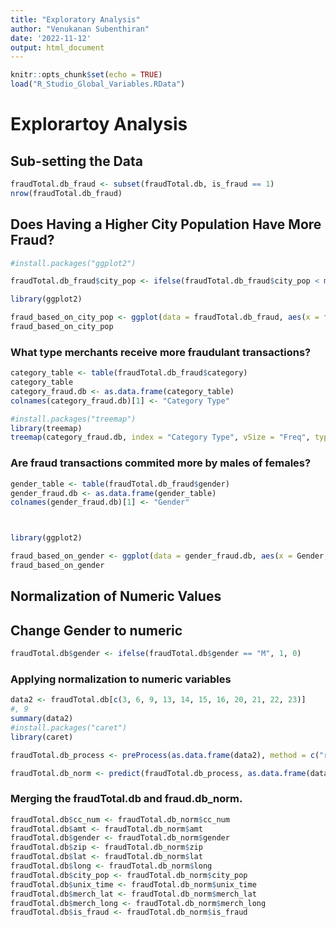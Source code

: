 ```yaml
---
title: "Exploratory Analysis"
author: "Venukanan Subenthiran"
date: '2022-11-12'
output: html_document
---
```


```r
knitr::opts_chunk$set(echo = TRUE)
load("R_Studio_Global_Variables.RData")
```

# Explorartoy Analysis

## Sub-setting the Data

```r

fraudTotal.db_fraud <- subset(fraudTotal.db, is_fraud == 1)
nrow(fraudTotal.db_fraud)

```
## Does Having a Higher City Population Have More Fraud?
```r
#install.packages("ggplot2")

fraudTotal.db_fraud$city_pop <- ifelse(fraudTotal.db_fraud$city_pop < mean(fraudTotal.db_fraud$city_pop), 0, 1)

library(ggplot2)

fraud_based_on_city_pop <- ggplot(data = fraudTotal.db_fraud, aes(x = factor(city_pop), fill = city_pop)) + geom_bar(stat = "count", width = 0.7, alpha = 0.7) + ggtitle("Fraudulent Transactions By City Population") + xlab("City Population Above or Below Average") + ylab("Number of Fraudulent Transactions") + scale_x_discrete(labels = c("Below City Population Average", "Above City Population Average")) + theme(legend.position = "none")
fraud_based_on_city_pop


```

### What type merchants receive more fraudulant transactions?
```r

category_table <- table(fraudTotal.db_fraud$category)
category_table
category_fraud.db <- as.data.frame(category_table)
colnames(category_fraud.db)[1] <- "Category Type"

#install.packages("treemap")
library(treemap)
treemap(category_fraud.db, index = "Category Type", vSize = "Freq", type = "index", title = "Merchant Category Types in Fraudulent Transactions", palette = "HCL", border.col = c("black"), border.lwds = 1, fontsize.labels = 10, fontcolor.labels = "white", fontface.labels = 1, bg.labels = c(0), align.labels = c("left", "top"), overlap.labels = 0.5, inflate.labels = T)

```

### Are fraud transactions commited more by males of females?
```r

gender_table <- table(fraudTotal.db_fraud$gender)
gender_fraud.db <- as.data.frame(gender_table)
colnames(gender_fraud.db)[1] <- "Gender"



library(ggplot2)

fraud_based_on_gender <- ggplot(data = gender_fraud.db, aes(x = Gender, y = Freq , fill = Gender)) + geom_bar(stat = "identity", width = 0.7, alpha = 0.7) + ggtitle("Fraudulent Transactions By Gender") + xlab("Fradulent Transactions Committed Based on Gender") + ylab("Number of Fraudulent Transactions") + scale_x_discrete(labels = c("Fradulent Transactions Committed by Female", "Fradulent Transactions Committed by Male")) + theme(legend.position = "none")
fraud_based_on_gender

```

## Normalization of Numeric Values

## Change Gender to numeric
```r
fraudTotal.db$gender <- ifelse(fraudTotal.db$gender == "M", 1, 0)

```

### Applying normalization to numeric variables

```r

data2 <- fraudTotal.db[c(3, 6, 9, 13, 14, 15, 16, 20, 21, 22, 23)]
#, 9
summary(data2)
#install.packages("caret")
library(caret)

fraudTotal.db_process <- preProcess(as.data.frame(data2), method = c("range"))

fraudTotal.db_norm <- predict(fraudTotal.db_process, as.data.frame(data2))
```

### Merging the fraudTotal.db and fraud.db_norm.
```r

fraudTotal.db$cc_num <- fraudTotal.db_norm$cc_num
fraudTotal.db$amt <- fraudTotal.db_norm$amt
fraudTotal.db$gender <- fraudTotal.db_norm$gender
fraudTotal.db$zip <- fraudTotal.db_norm$zip
fraudTotal.db$lat <- fraudTotal.db_norm$lat
fraudTotal.db$long <- fraudTotal.db_norm$long
fraudTotal.db$city_pop <- fraudTotal.db_norm$city_pop
fraudTotal.db$unix_time <- fraudTotal.db_norm$unix_time
fraudTotal.db$merch_lat <- fraudTotal.db_norm$merch_lat
fraudTotal.db$merch_long <- fraudTotal.db_norm$merch_long
fraudTotal.db$is_fraud <- fraudTotal.db_norm$is_fraud

```